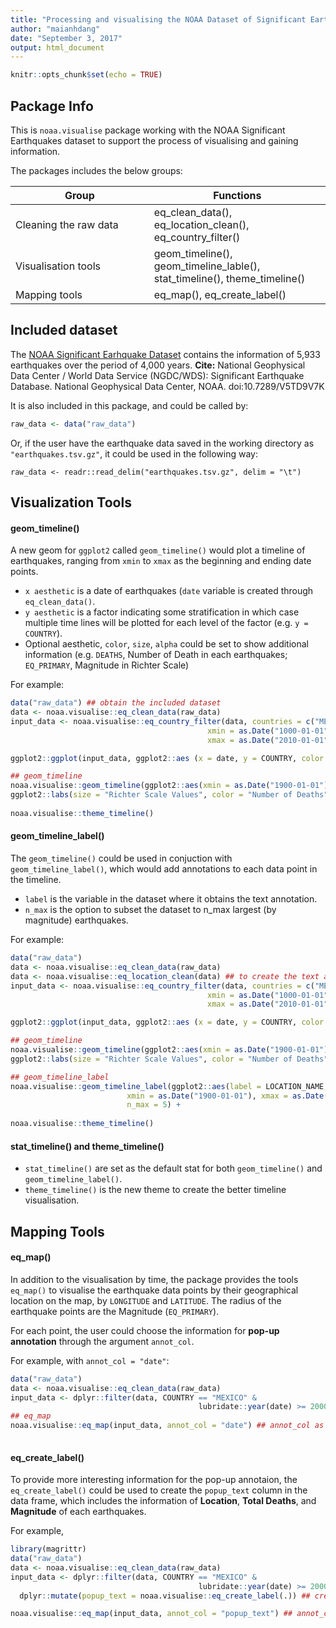 ```yaml
---
title: "Processing and visualising the NOAA Dataset of Significant Earthquakes"
author: "maianhdang"
date: "September 3, 2017"
output: html_document
---
```


```r
knitr::opts_chunk$set(echo = TRUE)
```

## Package Info


This is `noaa.visualise` package working with the NOAA Significant Earthquakes dataset 
to support the process of visualising and gaining information. 

The packages includes the below groups:

Group                 | Functions
----------------------| ----------------------------
Cleaning the raw data | eq_clean_data(), eq_location_clean(), eq_country_filter()
Visualisation tools   | geom_timeline(), geom_timeline_lable(), stat_timeline(), theme_timeline()
Mapping tools         | eq_map(), eq_create_label()

## Included dataset


The [NOAA Significant Earhquake Dataset](https://www.ngdc.noaa.gov/nndc/struts/form?t=101650&s=1&d=1) contains the information of 5,933 earthquakes over the period of 4,000 years.
**Cite:** National Geophysical Data Center / World Data Service (NGDC/WDS): Significant Earthquake Database. National Geophysical Data Center, NOAA. doi:10.7289/V5TD9V7K

It is also included in this package, and could be called by:

```r
raw_data <- data("raw_data")
```

Or, if the user have the earthquake data saved in the working directory as `"earthquakes.tsv.gz"`, it could be used in the following way:

`raw_data <- readr::read_delim("earthquakes.tsv.gz", delim = "\t") `

## Visualization Tools


#### geom_timeline()

A new geom for `ggplot2` called `geom_timeline()` would plot a timeline of earthquakes, ranging from `xmin` to `xmax` as the beginning and ending date points. 

* `x aesthetic` is a date of earthquakes (`date` variable is created through `eq_clean_data()`.
* `y aesthetic` is a factor indicating some stratification in which case multiple time lines will be plotted for each level of the factor (e.g. `y = COUNTRY`).
* Optional aesthetic, `color`, `size`, `alpha` could be set to show additional information (e.g. `DEATHS`, Number of Death in each earthquakes; `EQ_PRIMARY`, Magnitude in Richter Scale)

For example:

```r
data("raw_data") ## obtain the included dataset
data <- noaa.visualise::eq_clean_data(raw_data) 
input_data <- noaa.visualise::eq_country_filter(data, countries = c("MEXICO", "IRAN"),
                                            xmin = as.Date("1000-01-01"),
                                            xmax = as.Date("2010-01-01"))

ggplot2::ggplot(input_data, ggplot2::aes (x = date, y = COUNTRY, color = as.numeric(DEATHS), size = as.numeric(EQ_PRIMARY))) + ## continuous scales set as.numeric()

## geom_timeline  
noaa.visualise::geom_timeline(ggplot2::aes(xmin = as.Date("1900-01-01"), xmax =  as.Date("1925-01-01"))) +
ggplot2::labs(size = "Richter Scale Values", color = "Number of Deaths" )+
  
noaa.visualise::theme_timeline()
```

#### geom_timeline_label()

The `geom_timeline()` could be used in conjuction with `geom_timeline_label()`, which would add annotations to each data point in the timeline. 

* `label` is the variable in the dataset where it obtains the text annotation.
* `n_max` is the option to subset the dataset to n_max largest (by magnitude) earthquakes.

For example:

```r
data("raw_data")
data <- noaa.visualise::eq_clean_data(raw_data)
data <- noaa.visualise::eq_location_clean(data) ## to create the text annotation
input_data <- noaa.visualise::eq_country_filter(data, countries = c("MEXICO", "IRAN"),
                                            xmin = as.Date("1000-01-01"),
                                            xmax = as.Date("2010-01-01"))

ggplot2::ggplot(input_data, ggplot2::aes (x = date, y = COUNTRY, color = as.numeric(DEATHS), size = as.numeric(EQ_PRIMARY))) +

## geom_timeline  
noaa.visualise::geom_timeline(ggplot2::aes(xmin = as.Date("1900-01-01"), xmax =  as.Date("1925-01-01"))) +
ggplot2::labs(size = "Richter Scale Values", color = "Number of Deaths" )+

## geom_timeline_label  
noaa.visualise::geom_timeline_label(ggplot2::aes(label = LOCATION_NAME, 
                          xmin = as.Date("1900-01-01"), xmax = as.Date("1925-01-01")), 
                          n_max = 5) + 
  
noaa.visualise::theme_timeline()
```

#### stat_timeline() and theme_timeline()
* `stat_timeline()` are set as the default stat for both `geom_timeline()` and `geom_timeline_label()`.
* `theme_timeline()` is the new theme to create the better timeline visualisation.

## Mapping Tools

#### eq_map()

In addition to the visualisation by time, the package provides the tools `eq_map()` to visualise the earthquake data points by their geographical location on the map, by `LONGITUDE` and
`LATITUDE`. The radius of the earthquake points are the Magnitude (`EQ_PRIMARY`).

For each point, the user could choose the information for **pop-up annotation** through the argument `annot_col`.

For example, with `annot_col = "date"`:

```r
data("raw_data")
data <- noaa.visualise::eq_clean_data(raw_data)
input_data <- dplyr::filter(data, COUNTRY == "MEXICO" &
                                          lubridate::year(date) >= 2000)
## eq_map
noaa.visualise::eq_map(input_data, annot_col = "date") ## annot_col as "date"
          
```

#### eq_create_label()

To provide more interesting information for the pop-up annotaion, the `eq_create_label()` could be used to create the `popup_text` column in the data frame, which includes the information of **Location**, **Total Deaths**, and **Magnitude** of each earthquakes. 

For example, 

```r
library(magrittr)
data("raw_data")
data <- noaa.visualise::eq_clean_data(raw_data)
input_data <- dplyr::filter(data, COUNTRY == "MEXICO" &
                                          lubridate::year(date) >= 2000)%>%
  dplyr::mutate(popup_text = noaa.visualise::eq_create_label(.)) ## create popup_text

noaa.visualise::eq_map(input_data, annot_col = "popup_text") ## annot_col set as popup_text
          
```
